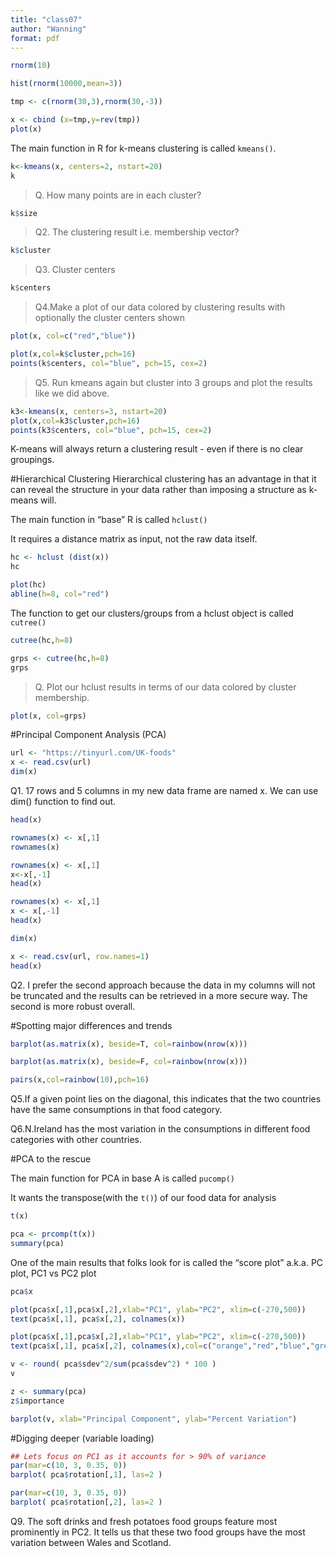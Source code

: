 ```yaml
---
title: "class07"
author: "Wanning"
format: pdf
---
```

```r
rnorm(10)
```
```r
hist(rnorm(10000,mean=3))
```
```r
tmp <- c(rnorm(30,3),rnorm(30,-3))
```
```r
x <- cbind (x=tmp,y=rev(tmp))
plot(x)
```

The main function in R for k-means clustering is called `kmeans()`.
```r
k<-kmeans(x, centers=2, nstart=20)
k
```

>Q. How many  points are in each cluster?

```r
k$size
```

>Q2. The clustering result i.e. membership vector?

```r
k$cluster
```

>Q3. Cluster centers

```r
k$centers
```

>Q4.Make a plot of our data colored by clustering results with optionally the cluster centers shown

```r
plot(x, col=c("red","blue"))
```
```r
plot(x,col=k$cluster,pch=16)
points(k$centers, col="blue", pch=15, cex=2)
```

>Q5. Run kmeans again but cluster into 3 groups and plot the results like we did above.

```r
k3<-kmeans(x, centers=3, nstart=20)
plot(x,col=k3$cluster,pch=16)
points(k3$centers, col="blue", pch=15, cex=2)
```

K-means will always return a clustering result - even if there is no clear groupings.

#Hierarchical Clustering
Hierarchical clustering has an advantage in that it can reveal the structure in your data rather than imposing a structure as k-means will.

The main function in "base" R is called `hclust()`

It requires a distance matrix as input, not the raw data itself.

```r
hc <- hclust (dist(x))
hc
```
```r
plot(hc)
abline(h=8, col="red")
```
The function to get our clusters/groups from a hclust object is called `cutree()`

```r
cutree(hc,h=8)
```

```r
grps <- cutree(hc,h=8)
grps
```

>Q. Plot our hclust results in terms of our data colored by cluster membership.

```r
plot(x, col=grps)
```
#Principal Component Analysis (PCA)
```r
url <- "https://tinyurl.com/UK-foods"
x <- read.csv(url)
dim(x)
```
Q1. 17 rows and 5 columns in my new data frame are named x. We can use dim() function to find out.

```r
head(x)
```


```r
rownames(x) <- x[,1]
rownames(x)
```
```r
rownames(x) <- x[,1]
x<-x[,-1]
head(x)
```
```r
rownames(x) <- x[,1]
x <- x[,-1]
head(x)
```
```r
dim(x)
```
```r
x <- read.csv(url, row.names=1)
head(x)
```

Q2. I prefer the second approach because the data in my columns will not be truncated and the results can be retrieved in a more secure way. The second is more robust overall.

#Spotting major differences and trends

```r
barplot(as.matrix(x), beside=T, col=rainbow(nrow(x)))
```
```r
barplot(as.matrix(x), beside=F, col=rainbow(nrow(x)))
```

```r
pairs(x,col=rainbow(10),pch=16)
```
Q5.If a given point lies on the diagonal, this indicates that the two countries have the same consumptions in that food category.

Q6.N.Ireland has the most variation in the consumptions in different food categories with other countries.

#PCA to the rescue

The main function for PCA in base A is called `pucomp()`

It wants the transpose(with the `t()`) of our food data for analysis
```r
t(x)
```
```r
pca <- prcomp(t(x))
summary(pca)
```


One of the main results that folks look for is called the "score plot" a.k.a. PC plot, PC1 vs PC2 plot

```r
pca$x
```
```r
plot(pca$x[,1],pca$x[,2],xlab="PC1", ylab="PC2", xlim=c(-270,500))
text(pca$x[,1], pca$x[,2], colnames(x))
```


```r
plot(pca$x[,1],pca$x[,2],xlab="PC1", ylab="PC2", xlim=c(-270,500))
text(pca$x[,1], pca$x[,2], colnames(x),col=c("orange","red","blue","green"))
```
```r
v <- round( pca$sdev^2/sum(pca$sdev^2) * 100 )
v
```
```r
z <- summary(pca)
z$importance
```
```r
barplot(v, xlab="Principal Component", ylab="Percent Variation")
```

#Digging deeper (variable loading)

```r
## Lets focus on PC1 as it accounts for > 90% of variance 
par(mar=c(10, 3, 0.35, 0))
barplot( pca$rotation[,1], las=2 )
```
```r
par(mar=c(10, 3, 0.35, 0))
barplot( pca$rotation[,2], las=2 )
```
Q9. The soft drinks and fresh potatoes food groups feature most prominently in PC2. It tells us that these two food groups have the most variation between Wales and Scotland.


